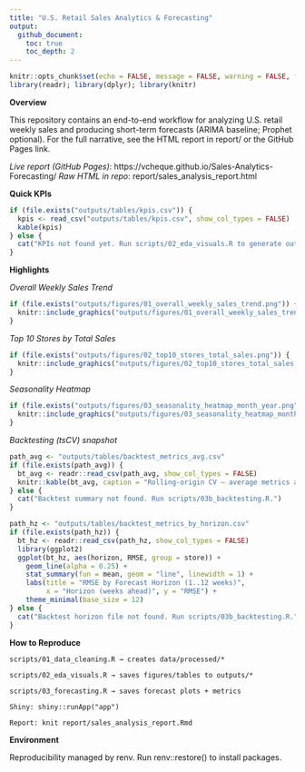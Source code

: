 ```yaml
---
title: "U.S. Retail Sales Analytics & Forecasting"
output:
  github_document:
    toc: true
    toc_depth: 2
---
```


```r
knitr::opts_chunk$set(echo = FALSE, message = FALSE, warning = FALSE, fig.retina = 2)
library(readr); library(dplyr); library(knitr)
```

**Overview**

This repository contains an end-to-end workflow for analyzing U.S. retail weekly sales and producing short-term forecasts (ARIMA baseline; Prophet optional).
For the full narrative, see the HTML report in report/ or the GitHub Pages link.

*Live report (GitHub Pages)*: https://vcheque.github.io/Sales-Analytics-Forecasting/
*Raw HTML in repo*: report/sales_analysis_report.html

**Quick KPIs**

```r
if (file.exists("outputs/tables/kpis.csv")) {
  kpis <- read_csv("outputs/tables/kpis.csv", show_col_types = FALSE)
  kable(kpis)
} else {
  cat("KPIs not found yet. Run scripts/02_eda_visuals.R to generate outputs/tables/kpis.csv.")
}
```


**Highlights**

*Overall Weekly Sales Trend*

```r
if (file.exists("outputs/figures/01_overall_weekly_sales_trend.png")) {
  knitr::include_graphics("outputs/figures/01_overall_weekly_sales_trend.png")
}
```


*Top 10 Stores by Total Sales*

```r
if (file.exists("outputs/figures/02_top10_stores_total_sales.png")) {
  knitr::include_graphics("outputs/figures/02_top10_stores_total_sales.png")
}
```


*Seasonality Heatmap*

```r
if (file.exists("outputs/figures/03_seasonality_heatmap_month_year.png")) {
  knitr::include_graphics("outputs/figures/03_seasonality_heatmap_month_year.png")
}

```

*Backtesting (tsCV) snapshot*

```r
path_avg <- "outputs/tables/backtest_metrics_avg.csv"
if (file.exists(path_avg)) {
  bt_avg <- readr::read_csv(path_avg, show_col_types = FALSE)
  knitr::kable(bt_avg, caption = "Rolling-origin CV — average metrics across evaluated stores")
} else {
  cat("Backtest summary not found. Run scripts/03b_backtesting.R.")
}
```

```r
path_hz <- "outputs/tables/backtest_metrics_by_horizon.csv"
if (file.exists(path_hz)) {
  bt_hz <- readr::read_csv(path_hz, show_col_types = FALSE)
  library(ggplot2)
  ggplot(bt_hz, aes(horizon, RMSE, group = store)) +
    geom_line(alpha = 0.25) +
    stat_summary(fun = mean, geom = "line", linewidth = 1) +
    labs(title = "RMSE by Forecast Horizon (1..12 weeks)",
         x = "Horizon (weeks ahead)", y = "RMSE") +
    theme_minimal(base_size = 12)
} else {
  cat("Backtest horizon file not found. Run scripts/03b_backtesting.R.")
}
```


**How to Reproduce**

    scripts/01_data_cleaning.R → creates data/processed/*
    
    scripts/02_eda_visuals.R → saves figures/tables to outputs/*
    
    scripts/03_forecasting.R → saves forecast plots + metrics
    
    Shiny: shiny::runApp("app")
    
    Report: knit report/sales_analysis_report.Rmd

**Environment**

Reproducibility managed by renv. Run renv::restore() to install packages.





